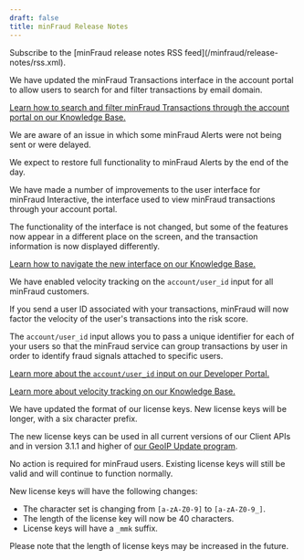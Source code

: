 ```yaml
---
draft: false
title: minFraud Release Notes
---
```


<Alert type="info">
Subscribe to the [minFraud release notes RSS feed](/minfraud/release-notes/rss.xml).
</Alert>

<ReleaseNote date="2023-05-30" title="minFraud Transactions searchable by email domain">

We have updated the minFraud Transactions interface in the account portal to
allow users to search for and filter transactions by email domain.

[Learn how to search and filter minFraud Transactions through the account portal on our Knowledge Base.](https://support.maxmind.com/hc/en-us/articles/4408755037851-Search-the-Log-of-my-minFraud-Transactions)

</ReleaseNote>

<ReleaseNote date="2023-05-15" title="minFraud Alerts will be restored">

We are aware of an issue in which some minFraud Alerts were not being sent or
were delayed.

We expect to restore full functionality to minFraud Alerts by the end of the
day.

</ReleaseNote>

<ReleaseNote date="2023-03-29" title="Improvements to minFraud Interactive">

We have made a number of improvements to the user interface for minFraud
Interactive, the interface used to view minFraud transactions through your
account portal.

The functionality of the interface is not changed, but some of the features now
appear in a different place on the screen, and the transaction information is
now displayed differently.

[Learn how to navigate the new interface on our Knowledge Base.](https://support.maxmind.com/hc/en-us/articles/4408754902171-View-the-Log-of-my-minFraud-Transactions)

</ReleaseNote>

<ReleaseNote date="2023-03-21" title="Velocity Checking on User ID">

We have enabled velocity tracking on the `account/user_id` input for all
minFraud customers.

If you send a user ID associated with your transactions, minFraud will now
factor the velocity of the user's transactions into the risk score.

The `account/user_id` input allows you to pass a unique identifier for each of
your users so that the minFraud service can group transactions by user in order
to identify fraud signals attached to specific users.

[Learn more about the `account/user_id` input on our Developer Portal.](/minfraud/api-documentation/requests#schema--request--account__user_id)

[Learn more about velocity tracking on our Knowledge Base.](https://support.maxmind.com/hc/en-us/articles/4408261402651-Velocity-Checks)

</ReleaseNote>

<ReleaseNote date="2023-03-16" title="New License Key Format">

We have updated the format of our license keys. New license keys will be longer,
with a six character prefix.

The new license keys can be used in all current versions of our Client APIs and
in version 3.1.1 and higher of
[our GeoIP Update program](/geoip/updating-databases).

No action is required for minFraud users. Existing license keys will still be
valid and will continue to function normally.

New license keys will have the following changes:

- The character set is changing from `[a-zA-Z0-9]` to `[a-zA-Z0-9_]`.
- The length of the license key will now be 40 characters.
- License keys will have a `_mmk` suffix.

Please note that the length of license keys may be increased in the future.

</ReleaseNote>
